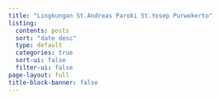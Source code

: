 ```yaml
---
title: "Lingkungan St.Andreas Paroki St.Yosep Purwokerto"
listing:
  contents: posts
  sort: "date desc"
  type: default
  categories: true
  sort-ui: false
  filter-ui: false
page-layout: full
title-block-banner: false
---
```

